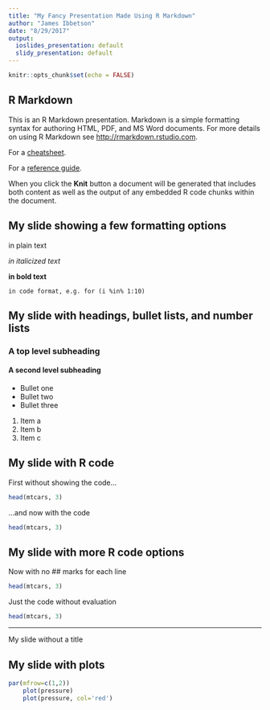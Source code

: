 ```yaml
---
title: "My Fancy Presentation Made Using R Markdown"
author: "James Ibbetson"
date: "8/29/2017"
output:
  ioslides_presentation: default
  slidy_presentation: default
---
```


```r
knitr::opts_chunk$set(echo = FALSE)
```
## R Markdown

This is an R Markdown presentation. Markdown is a simple formatting syntax for authoring HTML, PDF, and MS Word documents. For more details on using R Markdown see <http://rmarkdown.rstudio.com>.

For a [cheatsheet](www.rstudio.com/wp-content/uploads/2016/03/rmarkdown-cheatsheet-2.0.pdf).

For a [reference guide](www.rstudio.com/wp-content/uploads/2015/03/rmarkdown-reference.pdf).

When you click the **Knit** button a document will be generated that includes both content as well as the output of any embedded R code chunks within the document.

## My slide showing a few formatting options

in plain text

*in italicized text*

**in bold text**

`in code format, e.g. for (i %in% 1:10)`

## My slide with headings, bullet lists, and number lists
### A top level subheading
#### A second level subheading
- Bullet one
- Bullet two
- Bullet three

1. Item a
2. Item b
3. Item c

## My slide with R code
First without showing the code...
```r
head(mtcars, 3)
```

...and now with the code
```r
head(mtcars, 3)
```
## My slide with more R code options
Now with no ## marks for each line
```r
head(mtcars, 3)
```

Just the code without evaluation
```r
head(mtcars, 3)
```

***
My slide without a title

## My slide with plots

```r
par(mfrow=c(1,2))
    plot(pressure)
    plot(pressure, col='red')
```

